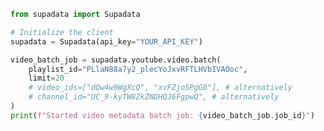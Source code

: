 ```python Python
from supadata import Supadata

# Initialize the client
supadata = Supadata(api_key="YOUR_API_KEY")

video_batch_job = supadata.youtube.video.batch(
    playlist_id="PLlaN88a7y2_plecYoJxvRFTLHVbIVAOoc",
    limit=20
    # video_ids=["dQw4w9WgXcQ", "xvFZjo5PgG0"], # alternatively
    # channel_id="UC_9-kyTW8ZkZNDHQJ6FgpwQ", # alternatively
)
print(f"Started video metadata batch job: {video_batch_job.job_id}")
```